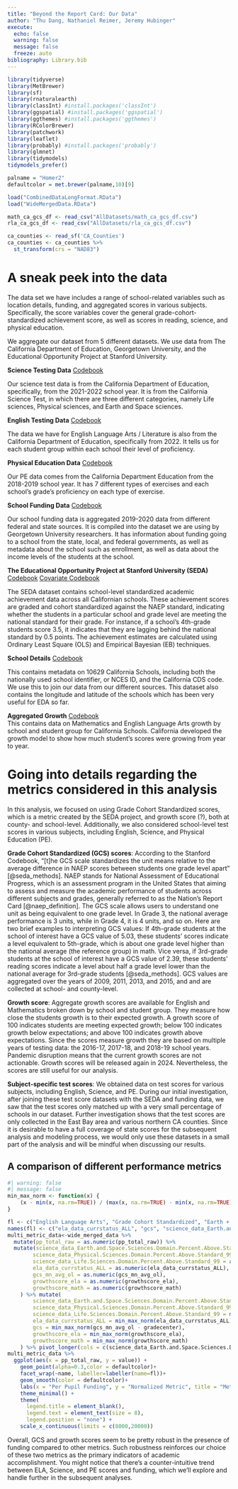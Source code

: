 ```yaml
---
title: "Beyond the Report Card: Our Data"
author: "Thu Dang, Nathaniel Reimer, Jeremy Hubinger"
execute: 
  echo: false
  warning: false
  message: false
  freeze: auto
bibliography: Library.bib
---
```


```r
library(tidyverse)
library(MetBrewer)
library(sf)
library(rnaturalearth)
library(classInt) #install.packages('classInt')
library(ggspatial) #install.packages('ggspatial')
library(ggthemes) #install.packages('ggthemes')
library(RColorBrewer)
library(patchwork)
library(leaflet)
library(probably) #install.packages('probably')
library(glmnet)
library(tidymodels)
tidymodels_prefer()
```

```r
palname = "Homer2"
defaultcolor = met.brewer(palname,10)[9]
```

```r
load("CombinedDataLongFormat.RData")
load("WideMergedData.RData")
```

```r
math_ca_gcs_df <- read_csv("AllDatasets/math_ca_gcs_df.csv")
rla_ca_gcs_df <- read_csv("AllDatasets/rla_ca_gcs_df.csv")
```

```r
ca_counties <- read_sf('CA_Counties')
ca_counties <- ca_counties %>%
  st_transform(crs = "NAD83")
```

# A sneak peek into the data

The data set we have includes a range of school-related variables such as location details, funding, and aggregated scores in various subjects. Specifically, the score variables cover the general grade-cohort-standardized achievement score, as well as scores in reading, science, and physical education.

We aggregate our dataset from 5 different datasets. We use data from The California Department of Education, Georgetown University, and the Educational Opportunity Project at Stanford University.

**Science Testing Data** [Codebook](https://github.com/JeremyHub/STAT-456-Final/blob/8ef6fa6ce28785065f583f4c477c5deb11afd442/final_project_stuff/science_docs.pdf)

Our science test data is from the California Department of Education, specifically, from the 2021-2022 school year. It is from the California Science Test, in which there are three different categories, namely Life sciences, Physical sciences, and Earth and Space sciences.

**English Testing Data** [Codebook](https://github.com/JeremyHub/STAT-456-Final/blob/8ef6fa6ce28785065f583f4c477c5deb11afd442/final_project_stuff/ela_docs.pdf)

The data we have for English Language Arts / Literature is also from the California Department of Education, specifically from 2022. It tells us for each student group within each school their level of proficiency.

**Physical Education Data** [Codebook](https://github.com/JeremyHub/STAT-456-Final/blob/main/DataDocumentation/pe_data_docs.pdf)

Our PE data comes from the California Department Education from the 2018-2019 school year. It has 7 different types of exercises and each school's grade's proficiency on each type of exercise.

**School Funding Data** [Codebook](https://github.com/JeremyHub/STAT-456-Final/blob/8ef6fa6ce28785065f583f4c477c5deb11afd442/final_project_stuff/school_info_docs.pdf)

Our school funding data is aggregated 2019-2020 data from different federal and state sources. It is compiled into the dataset we are using by Georgetown University researchers. It has information about funding going to a school from the state, local, and federal governments, as well as metadata about the school such as enrollment, as well as data about the income levels of the students at the school.

**The Educational Opportunity Project at Stanford University (SEDA)** [Codebook](https://github.com/JeremyHub/STAT-456-Final/blob/82e84dd90db010d96edba2d74dc574c15648a10c/final_project_stuff/stanford_codebook.xlsx) [Covariate Codebook](https://github.com/JeremyHub/STAT-456-Final/blob/82e84dd90db010d96edba2d74dc574c15648a10c/final_project_stuff/stanford_cov_codebook.xlsx)

The SEDA dataset contains school-level standardized academic achievement data across all Californian schools. These achievement scores are graded and cohort standardized against the NAEP standard, indicating whether the students in a particular school and grade level are meeting the national standard for their grade. For instance, if a school's 4th-grade students score 3.5, it indicates that they are lagging behind the national standard by 0.5 points. The achievement estimates are calculated using Ordinary Least Square (OLS) and Empirical Bayesian (EB) techniques.

**School Details** [Codebook](https://www.cde.ca.gov/ds/si/ds/fspubschls.asp)

This contains metadata on 10629 California Schools, including both the nationally used school identifier, or NCES ID, and the California CDS code. We use this to join our data from our different sources. This dataset also contains the longitude and latitude of the schools which has been very useful for EDA so far.

**Aggregated Growth** [Codebook](https://www.cde.ca.gov/ta/ac/growthreclayout.asp)\
This contains data on Mathematics and English Language Arts growth by school and student group for California Schools. California developed the growth model to show how much student's scores were growing from year to year.

# Going into details regarding the metrics considered in this analysis

In this analysis, we focused on using Grade Cohort Standardized scores, which is a metric created by the SEDA project, and growth score (?), both at county- and school-level. Additionally, we also considered school-level test scores in various subjects, including English, Science, and Physical Education (PE).

**Grade Cohort Standardized (GCS) scores**: According to the Stanford Codebook, "\[t\]he GCS scale standardizes the unit means relative to the average difference in NAEP scores between students one grade level apart" [@seda_methods]. NAEP stands for National Assessment of Educational Progress, which is an assessment program in the United States that aiming to assess and measure the academic performance of students across different subjects and grades, generally referred to as the Nation's Report Card [@naep_definition]. The GCS scale allows users to understand one unit as being equivalent to one grade level. In Grade 3, the national average performance is 3 units, while in Grade 4, it is 4 units, and so on. Here are two brief examples to interpreting GCS values: If 4th-grade students at the school of interest have a GCS value of 5.03, these students' scores indicate a level equivalent to 5th-grade, which is about one grade level higher than the national average (the reference group) in math. Vice versa, if 3rd-grade students at the school of interest have a GCS value of 2.39, these students' reading scores indicate a level about half a grade level lower than the national average for 3rd-grade students [@seda_methods]. GCS values are aggregated over the years of 2009, 2011, 2013, and 2015, and and are collected at school- and county-level.

**Growth score**: Aggregate growth scores are available for English and Mathematics broken down by school and student group. They measure how close the students growth is to their expected growth. A growth score of 100 indicates students are meeting expected growth; below 100 indicates growth below expectations; and above 100 indicates growth above expectations. Since the scores measure growth they are based on multiple years of testing data: the 2016-17, 2017-18, and 2018-19 school years. Pandemic disruption means that the current growth scores are not actionable. Growth scores will be released again in 2024. Nevertheless, the scores are still useful for our analysis.

**Subject-specific test scores**: We obtained data on test scores for various subjects, including English, Science, and PE. During our initial investigation, after joining these test score datasets with the SEDA and funding data, we saw that the test scores only matched up with a very small percentage of schools in our dataset. Further investigation shows that the test scores are only collected in the East Bay area and various northern CA counties. Since it is desirable to have a full coverage of state scores for the subsequent analysis and modeling process, we would only use these datasets in a small part of the analysis and will be mindful when discussing our results.

## A comparison of different performance metrics

```r
#| warning: false
#| message: false
min_max_norm <- function(x) {
    (x - min(x, na.rm=TRUE)) / (max(x, na.rm=TRUE) - min(x, na.rm=TRUE))
}
```

```r
fl <- c("English Language Arts", "Grade Cohort Standardized", "Earth + Space", "Life Sciences", "Physical Sciences", "Math Growth Score", "English Language Arts Growth Score")
names(fl) <- c("ela_data_currstatus_ALL", "gcs", "science_data_Earth.and.Space.Sciences.Domain.Percent.Above.Standard_99", "science_data_Life.Sciences.Domain.Percent.Above.Standard_99", "science_data_Physical.Sciences.Domain.Percent.Above.Standard_99", "growthscore_ela", "growthscore_math")
multi_metric_data<-wide_merged_data %>% 
  mutate(pp_total_raw = as.numeric(pp_total_raw)) %>%
  mutate(science_data_Earth.and.Space.Sciences.Domain.Percent.Above.Standard_99 = as.numeric(science_data_Earth.and.Space.Sciences.Domain.Percent.Above.Standard_99),
        science_data_Physical.Sciences.Domain.Percent.Above.Standard_99 = as.numeric(science_data_Physical.Sciences.Domain.Percent.Above.Standard_99),
        science_data_Life.Sciences.Domain.Percent.Above.Standard_99 = as.numeric(science_data_Life.Sciences.Domain.Percent.Above.Standard_99),
        ela_data_currstatus_ALL = as.numeric(ela_data_currstatus_ALL),
        gcs_mn_avg_ol = as.numeric(gcs_mn_avg_ol),
        growthscore_ela = as.numeric(growthscore_ela),
        growthscore_math = as.numeric(growthscore_math)
    ) %>% mutate(
        science_data_Earth.and.Space.Sciences.Domain.Percent.Above.Standard_99 = min_max_norm(science_data_Earth.and.Space.Sciences.Domain.Percent.Above.Standard_99),
        science_data_Physical.Sciences.Domain.Percent.Above.Standard_99 = min_max_norm(science_data_Physical.Sciences.Domain.Percent.Above.Standard_99),
        science_data_Life.Sciences.Domain.Percent.Above.Standard_99 = min_max_norm(science_data_Life.Sciences.Domain.Percent.Above.Standard_99),
        ela_data_currstatus_ALL = min_max_norm(ela_data_currstatus_ALL),
        gcs = min_max_norm(gcs_mn_avg_ol - gradecenter),
        growthscore_ela = min_max_norm(growthscore_ela),
        growthscore_math = min_max_norm(growthscore_math)
    ) %>% pivot_longer(cols = c(science_data_Earth.and.Space.Sciences.Domain.Percent.Above.Standard_99, science_data_Physical.Sciences.Domain.Percent.Above.Standard_99, science_data_Life.Sciences.Domain.Percent.Above.Standard_99, ela_data_currstatus_ALL, gcs, growthscore_ela, growthscore_math))
multi_metric_data %>%
  ggplot(aes(x = pp_total_raw, y = value)) +
    geom_point(alpha=0.3,color = defaultcolor)+
    facet_wrap(~name, labeller=labeller(name=fl))+
    geom_smooth(color = defaultcolor)+
    labs(x = "Per Pupil Funding", y = "Normalized Metric", title = "Metric Performance by Total Per-Pupil Funding") +
    theme_minimal() +
    theme(
      legend.title = element_blank(),
      legend.text = element_text(size = 8),
      legend.position = "none") +
    scale_x_continuous(limits = c(8000,20000))
```


Overall, GCS and growth scores seem to be pretty robust in the presence of funding compared to other metrics. Such robustness reinforces our choice of these two metrics as the primary indicators of academic accomplishment. You might notice that there's a counter-intuitive trend between ELA, Science, and PE scores and funding, which we'll explore and handle further in the subsequent analyses. 